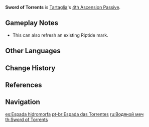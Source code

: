 {{Talent Infobox
|image         = Talent Sword of Torrents.png
|character     = Tartaglia
|type          = 4th Ascension Passive
|info          = When Tartaglia is in [[Foul Legacy: Raging Tide]]'s Melee stance, on dealing a [[Critical Hit|CRIT hit]], Normal and Charged Attacks apply the [[Riptide]] status effects to opponents.
|utility1      = CRIT Hit
|utility2      = Charged Attack
|utility3      = Normal Attack
|utility4      = Hitlag Extendable
|utility5      = Status to Enemy
}}
'''Sword of Torrents''' is [[Tartaglia]]'s [[4th Ascension Passive]].

==Gameplay Notes==
* This can also refresh an existing Riptide mark.

==Other Languages==
{{Other Languages
|en      = Sword of Torrents
|zhs     = 水形剑
|zhs_rm  = Shuǐxíng Jiàn
|zht     = 水形劍
|zht_rm  = Shuǐxíng Jiàn
|zh_tl   = Water-Formed Sword
|ja      = 水形剣
|ja_rm   = Suikeiken<ref>YouTube: [https://youtu.be/Sz3qXtVmtb0 {{Lang|mini=1|ja=チュートリアル動画　タルタリヤ「魔王の武装」（ナレーション 津田健次郎ver.）}}]</ref>
|ja_tl   = Water-Formed Sword
|ko      = 수형검
|ko_rm   = Suhyeonggeom
|ko_tl   = Water Sword
|es      = Espada hidromorfa
|es_tl   = Hydromorph Sword
|fr      = Épée hydromorphe
|fr_tl   = Hydromorph Sword
|ru      = Водяной меч
|ru_tl   = Water Sword
|th      = Sword of Torrents
|vi      = Thủy Hình Kiếm
|vi_tl   = 
|de      = Schwert aus Wasser
|de_tl   = Water Sword
|id      = Sword of Torrents
|pt      = Espada das Torrentes
|pt_tl   = Sword of Torrents
}}

==Change History==
{{Change History|1.1}}
{{Clr}}

==References==
{{Reflist}}

==Navigation==
{{Talent Navbox|Tartaglia}}

[[es:Espada hidromorfa]]
[[pt-br:Espada das Torrentes]]
[[ru:Водяной меч]]
[[th:Sword of Torrents]]